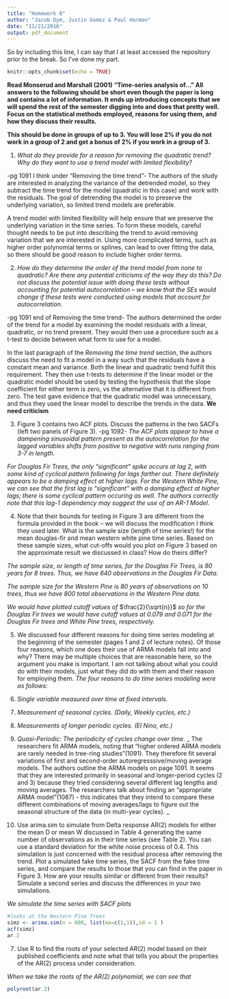```yaml
---
title: "Homework 8"
author: "Jacob Dym, Justin Gomez & Paul Harmon"
date: "11/21/2016"
output: pdf_document
---
```


So by including this line, I can say that I at least accessed the repository prior to the break. So I've done my part. 

```r
knitr::opts_chunk$set(echo = TRUE)
```

__Read Monserud and Marshall (2001) “Time-series analysis of…” All answers to the following should be short even though the paper is long and contains a lot of information. It ends up introducing concepts that we will spend the rest of the semester digging into and does that pretty well. Focus on the statistical methods employed, reasons for using them, and how they discuss their results.__

__This should be done in groups of up to 3. You will lose 2% if you do not work in a group of 2 and get a bonus of 2% if you work in a group of 3.__

1) _What do they provide for a reason for removing the quadratic trend? Why do they want to use a trend model with limited flexibility?_

-pg 1091 I think under "Removing the time trend"-
The authors of the study are interested in analyzing the variance of the detrended model, so they subtract the time trend for the model (quadratic in this case) and work with the residuals. The goal of detrending the model is to preserve the underlying variation, so limited trend models are preferable.

A trend model with limited flexibility will help ensure that we preserve the underlying variation in the time series. To form these models, careful thought needs to be put into describing the trend to avoid removing variation that we are interested in. Using more complicated terms, such as higher order polynomial terms or splines, can lead to over fitting the data, so there should be good reason to include higher order terms.

2) _How do they determine the order of the trend model from none to quadratic? Are there any potential criticisms of the way they do this? Do not discuss the potential issue with doing these tests without accounting for potential autocorrelation – we know that the SEs would change if these tests were conducted using models that account for autocorrelation._

-pg 1091 end of Removing the time trend-
The authors determined the order of the trend for a model by examining the model residuals with a linear, quadratic, or no trend present. They would then use a procedure such as a t-test to decide between what form to use for a model.

In the last paragraph of the _Removing the time trend_ section, the authors discuss the need to fit a model in a way such that the residuals have a constant mean and variance. Both the linear and quadratic trend fulfill this requirement. They then use t-tests to determine if the linear model or the quadratic model should be used by testing the hypothesis that the slope coefficient for either term is zero, vs the alternative that it is different from zero. The test gave evidence that the quadratic model was unnecessary, and thus they used the linear model to describe the trends in the data. __We need criticism__

3) Figure 3 contains two ACF plots. Discuss the patterns in the two SACFs (left two panels of Figure 3).
-pg 1092-
_The ACF plots appear to have a dampening sinusoidal pattern present as the autocorrelation for the lagged variables shifts from positive to negative with runs ranging from 3-7 in length._

_For Douglas Fir Trees, the only "significant" spike occurs at lag 2, with some kind of cyclical pattern following for lags farther out. There definitely appears to be a damping effect at higher lags. For the Western White Pine, we can see that the first lag is "significant" with a damping effect at higher lags; there is some cyclical pattern occuring as well. The authors correctly note that this lag-1 dependency may suggest the use of an AR-1 Model._


4) Note that their bounds for testing in Figure 3 are different from the formula provided in the book – we will discuss the modification I think they used later. What is the sample size (length of time series!) for the mean douglas-fir and mean western white pine time series. Based on these sample sizes, what cut-offs would you plot on Figure 3 based on the approximate result we discussed in class? How do theirs differ?

_The sample size, or length of time series, for the Douglas Fir Trees, is 80 years for 8 trees. Thus, we have 640 observations in the Douglas Fir Data. _

_The sample size for the Western Pine is 80 years of observations on 10 trees, thus we have 800 total observations in the Western Pine data. _

_We would have plotted cutoff values of_ $\frac{2}{\sqrt{n}}$ _so for the Douglas Fir trees we would have cutoff values at 0.079 and 0.071 for the Douglas Fir trees and White Pine trees, respectively. _


5) We discussed four different reasons for doing time series modeling at the beginning of the semester (pages 1 and 2 of lecture notes). Of those four reasons, which one does their use of ARMA models fall into and why? There may be multiple choices that are reasonable here, so the argument you make is important. I am not talking about what you could do with their models, just what they did do with them and their reason for employing them.
_The four reasons to do time series modeling were as follows:_
1) _Single variable measured over time at fixed intervals. _
2) _Measurement of seasonal cycles. (Daily, Weekly cycles, etc.)_
3) _Measurements of longer periodic cycles. (El Nino, etc.) _
4) _Quasi-Periodic: The periodicity of cycles change over time.  _ 
_ The researchers fit ARMA models, noting that "higher ordered ARMA models are rarely needed in tree-ring studies"(1091). They therefore fit several variations of first and second-order autoregresssive/moving average models. The authors outline the ARMA models on page 1091. It seems that they are interested primarily in seasonal and longer-period cycles (2 and 3) because they tried considering several different lag lengths and moving averages. The researchers talk about finding an "appropriate ARMA model"(1087) - this indicates that they intend to compare these different combinations of moving averages/lags to figure out the seasonal structure of the data (in multi-year cycles). _

6) Use arima.sim to simulate from Delta response AR(2) models for either the mean D or mean W discussed in Table 4 generating the same number of observations as in their time series (see Table 2). You can use a standard deviation for the white noise process of 0.4. This simulation is just concerned with the residual process after removing the trend. Plot a simulated fake time series, the SACF from the fake time series, and compare the results to those that you can find in the paper in Figure 3. How are your results similar or different from their results? Simulate a second series and discuss the differences in your two simulations.

_We simulate the time series with SACF plots _ 
```r
#looks at the Western Pine Trees
simz <- arima.sim(n = 800, list(ma=c(1,1)),sd = 1 )
acf(simz)
ar.2

```


7) Use R to find the roots of your selected AR(2) model based on their published coefficients and note what that tells you about the properties of the AR(2) process under consideration.

_When we take the roots of the AR(2) polynomial, we can see that _
```r
polyroot(ar.2)
```

